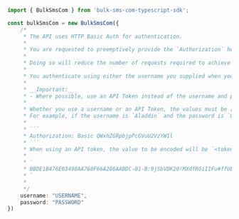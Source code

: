 ```typescript index.ts
import { BulkSmsCom } from 'bulk-sms-com-typescript-sdk';

const bulkSmsCom = new BulkSmsCom({
    /*
     * The API uses HTTP Basic Auth for authentication.
     * 
     * You are requested to preemptively provide the `Authorization` header in your requests and not wait until the server has provided a `401 Unauthorized` response.
     * 
     * Doing so will reduce the number of requests required to achieve your goal, which will improve overall performance.
     * 
     * You authenticate using either the username you supplied when you registered with [BulkSMS](https://www.bulksms.com) or with an _API Token_. API tokens can be created by logging into your account and visiting _Settings &gt; Developer Settings &gt; API Tokens_.
     * 
     * __Important:__
     * - Where possible, use an API Token instead of the username and password when writing software against the API.
     * 
     * Whether you use a username or an API Token, the values must be [Base64 encoded](https://en.wikipedia.org/wiki/Base64) before using it in the header.
     * For example, if the username is `Aladdin` and the password is `OpenSesame`, the unencoded header value is `Aladdin:OpenSesame`.  After encoding, the full header becomes
     * 
     * ```
     * Authorization: Basic QWxhZGRpbjpPcGVuU2VzYW1l
     * ```
     * When using an API token, the value to be encoded will be `<token-id>:<token-secret>`.  These values _before Base64 encoding_ look something like this
     * 
     * `
     * BBDE1B476E03498AA768F66A286AABDC-01-B:9jSbVDK20!MXdfRGiIIFu#ffUE8*S
     * `
     * 
     */
    username: "USERNAME",
    password: "PASSWORD"
})
```